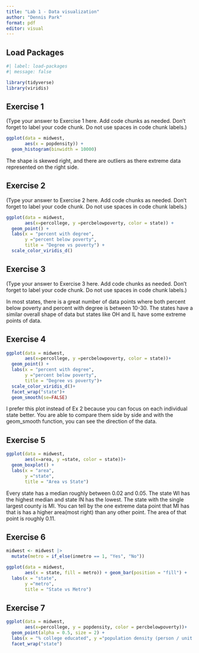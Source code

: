 ```yaml
---
title: "Lab 1 - Data visualization"
author: "Dennis Park"
format: pdf
editor: visual
---
```


## Load Packages

```r
#| label: load-packages
#| message: false

library(tidyverse)
library(viridis)
```

## Exercise 1

(Type your answer to Exercise 1 here. Add code chunks as needed. Don't forget to label your code chunk. Do not use spaces in code chunk labels.)

```r
ggplot(data = midwest,
       aes(x = popdensity)) +
  geom_histogram(binwidth = 10000)
```

The shape is skewed right, and there are outliers as there extreme data represented on the right side.

## Exercise 2

(Type your answer to Exercise 2 here. Add code chunks as needed. Don't forget to label your code chunk. Do not use spaces in code chunk labels.)

```r
ggplot(data = midwest,
       aes(x=percollege, y =percbelowpoverty, color = state)) +
  geom_point() +
  labs(x = "percent with degree",
       y ="percent below poverty",
       title = "Degree vs poverty") +
  scale_color_viridis_d()
```

## Exercise 3

(Type your answer to Exercise 3 here. Add code chunks as needed. Don't forget to label your code chunk. Do not use spaces in code chunk labels.)

In most states, there is a great number of data points where both percent below poverty and percent with degree is between 10-30. The states have a similar overall shape of data but states like OH and IL have some extreme points of data.

## Exercise 4

```r
ggplot(data = midwest,
       aes(x=percollege, y =percbelowpoverty, color = state))+
  geom_point() +
  labs(x = "percent with degree",
       y ="percent below poverty",
       title = "Degree vs poverty")+
  scale_color_viridis_d()+
  facet_wrap("state")+
  geom_smooth(se=FALSE)


```

I prefer this plot instead of Ex 2 because you can focus on each individual state better. You are able to compare them side by side and with the geom_smooth function, you can see the direction of the data.

## Exercise 5

```r
ggplot(data = midwest,
       aes(x=area, y =state, color = state))+
  geom_boxplot() +
  labs(x = "area",
       y ="state",
       title = "Area vs State")
```

Every state has a median roughly between 0.02 and 0.05. The state WI has the highest median and state IN has the lowest. The state with the single largest county is MI. You can tell by the one extreme data point that MI has that is has a higher area(most right) than any other point. The area of that point is roughly 0.11.

## Exercise 6

```r
midwest <- midwest |>
  mutate(metro = if_else(inmetro == 1, "Yes", "No"))

ggplot(data = midwest, 
       aes(x = state, fill = metro)) + geom_bar(position = "fill") +
  labs(x = "state",
       y ="metro",
       title = "State vs Metro")

```

## Exercise 7

```r
ggplot(data = midwest,
       aes(x=percollege, y = popdensity, color = percbelowpoverty))+ 
  geom_point(alpha = 0.5, size = 2) + 
  labs(x = "% college educated", y ="population density (person / unit area)") + 
  facet_wrap("state")

```
